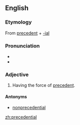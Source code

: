 ==English==

===Etymology===
From [[precedent]] + [[-ial]]

===Pronunciation===
* {{IPA|ˌprɛsəˈdɛntʃəl|lang=en}}
* {{rhymes|ɛntʃəl|lang=en}}

===Adjective===
{{en-adj|-}}

# {{context|legal|lang=en}} Having the force of [[precedent]].

====Antonyms====
* [[nonprecedential]]

[[zh:precedential]]